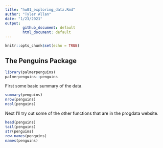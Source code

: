 ```yaml
---
title: "hw01_exploring_data.Rmd"
author: "Tyler Allan"
date: "1/23/2021"
output: 
        github_document: default
        html_document: default
---
```


```r
knitr::opts_chunk$set(echo = TRUE)
```

## The Penguins Package

```r
library(palmerpenguins)
palmerpenguins::penguins

```

First some basic summary of the data.

```r
summary(penguins)
nrow(penguins)
ncol(penguins)
```

Next I'll try out some of the other functions that are in the progdata website.

```r
head(penguins)
tail(penguins)
str(penguins)
row.names(penguins)
names(penguins)


```















